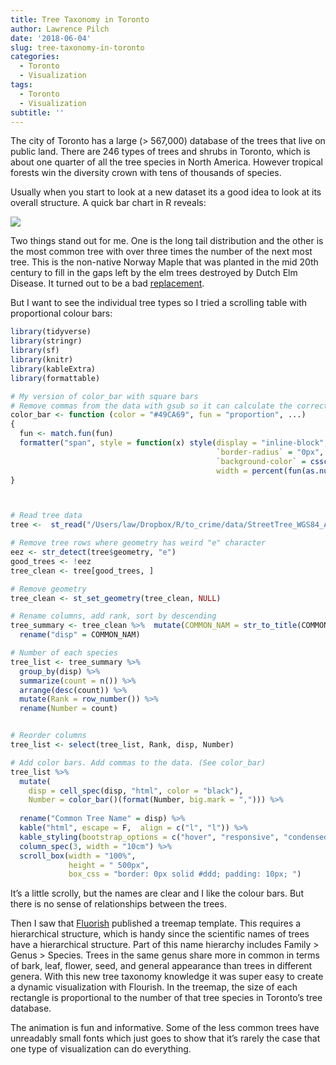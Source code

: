 ```yaml
---
title: Tree Taxonomy in Toronto
author: Lawrence Pilch
date: '2018-06-04'
slug: tree-taxonomy-in-toronto
categories:
  - Toronto
  - Visualization
tags:
  - Toronto
  - Visualization
subtitle: ''
---
```

The city of Toronto has a large (> 567,000) database of the trees that live on public land. There are 246 types of trees and shrubs in Toronto, which is about one quarter of all the tree species in North America. However tropical forests win the diversity crown with tens of thousands of species.

Usually when you start to look at a new dataset its a good idea to look at its overall structure. A quick bar chart in R reveals:

![](/img/to_trees_histogram.svg)  
   
Two things stand out for me. One is the long tail distribution and the other is the most common tree with over three times the number of the next most tree. This is the non-native Norway Maple that was planted in the mid 20th century to fill in the gaps left by the elm trees destroyed by Dutch Elm Disease. It turned out to be a bad [replacement](https://www.theglobeandmail.com/news/toronto/problem-trees-three-types-of-trees-creating-headaches-for-city-of-torontostaff/article31295397/).
   
But I want to see the individual tree types so I tried a scrolling table with proportional colour bars:

```r
library(tidyverse)
library(stringr)
library(sf)
library(knitr)
library(kableExtra)
library(formattable)

# My version of color_bar with square bars
# Remove commas from the data with gsub so it can calculate the correct width
color_bar <- function (color = "#49CA69", fun = "proportion", ...) 
{
  fun <- match.fun(fun)
  formatter("span", style = function(x) style(display = "inline-block", 
                                              `border-radius` = "0px", `padding-right` = "0px", 
                                              `background-color` = csscolor(color), 
                                              width = percent(fun(as.numeric(gsub(",", "", x)), ...))))
}



# Read tree data
tree <-  st_read("/Users/law/Dropbox/R/to_crime/data/StreetTree_WGS84_April_2016/TMMS_Open_Data_WGS84.shp", quiet = TRUE)

# Remove tree rows where geometry has weird "e" character
eez <- str_detect(tree$geometry, "e")
good_trees <- !eez
tree_clean <- tree[good_trees, ]

# Remove geometry
tree_clean <- st_set_geometry(tree_clean, NULL)

# Rename columns, add rank, sort by descending 
tree_summary <- tree_clean %>%  mutate(COMMON_NAM = str_to_title(COMMON_NAM)) %>% 
  rename("disp" = COMMON_NAM)

# Number of each species
tree_list <- tree_summary %>% 
  group_by(disp) %>% 
  summarize(count = n()) %>% 
  arrange(desc(count)) %>% 
  mutate(Rank = row_number()) %>% 
  rename(Number = count)


# Reorder columns
tree_list <- select(tree_list, Rank, disp, Number)

# Add color bars. Add commas to the data. (See color_bar)
tree_list %>% 
  mutate(
    disp = cell_spec(disp, "html", color = "black"),
    Number = color_bar()(format(Number, big.mark = ","))) %>% 
  
  rename("Common Tree Name" = disp) %>%
  kable("html", escape = F,  align = c("l", "l")) %>%
  kable_styling(bootstrap_options = c("hover", "responsive", "condensed"), full_width = F, position = "float_left")  %>%
  column_spec(3, width = "10cm") %>% 
  scroll_box(width = "100%", 
             height = " 500px",
             box_css = "border: 0px solid #ddd; padding: 10px; ") 

```
   
   
It's a little scrolly, but the names are clear and I like the colour bars. But there is no sense of relationships between the trees.
      
Then I saw that [Fluorish](https://flourish.studio/) published a treemap template. This requires a hierarchical structure, which is handy since the scientific names of trees have a hierarchical structure. Part of this name hierarchy includes Family > Genus > Species. Trees in the same genus share more in common in terms of bark, leaf, flower, seed, and general appearance than trees in different genera. With this new tree taxonomy knowledge it was super easy to create a dynamic visualization with Flourish. In the treemap, the size of each rectangle is proportional to the number of that tree species in Toronto's tree database.

<div class="flourish-embed" data-src="visualisation/56816"></div><script src="https://public.flourish.studio/resources/embed.js"></script>

The animation is fun and informative. Some of the less common trees have unreadably small fonts which just goes to show that it's rarely the case that one type of visualization can do everything.